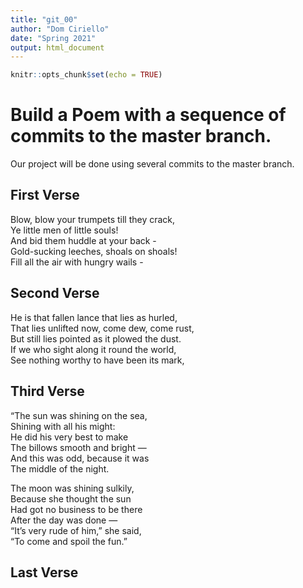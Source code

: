```yaml
---
title: "git_00"
author: "Dom Ciriello"
date: "Spring 2021"
output: html_document
---
```


```r
knitr::opts_chunk$set(echo = TRUE)
```
# Build a Poem with a sequence of commits to the master branch.
Our project will be done using several commits to the master branch.
<!-- Do not modify or change any text in "!--" bracketed areas such as this --- these are instructions to
you, if you change any of this the git program will notice it and compromise your git merging strategy !-->

## First Verse 
<!--Put the first five lines of a poem by Lewis Carrol in this section!-->

Blow, blow your trumpets till they crack,  
Ye little men of little souls!  
And bid them huddle at your back -  
Gold-sucking leeches, shoals on shoals!  
Fill all the air with hungry wails -  

## Second Verse
<!--Put the first five lines of a poem by Robert Frost here!-->

He is that fallen lance that lies as hurled,  
That lies unlifted now, come dew, come rust,  
But still lies pointed as it plowed the dust.  
If we who sight along it round the world,  
See nothing worthy to have been its mark,  

## Third Verse
<!--Put the first two verses of The Walrus and the Carpenter here!-->

"The sun was shining on the sea,  
      Shining with all his might:  
He did his very best to make  
      The billows smooth and bright —  
And this was odd, because it was  
      The middle of the night.  

The moon was shining sulkily,  
      Because she thought the sun  
Had got no business to be there  
      After the day was done —  
"It's very rude of him," she said,  
      "To come and spoil the fun."    

## Last Verse
<!--Put a short poem of your choice 8-20 lines,here!-->
